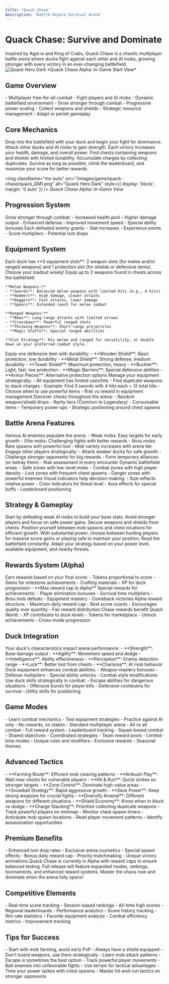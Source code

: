 ```yaml
---
title: 'Quack Chase'
description: 'Battle Royale Survival Arena'
---
```


# Quack Chase: Survive and Dominate

<Note>
  Inspired by Agar.io and King of Crabs, Quack Chase is a chaotic multiplayer battle arena where ducks fight against each other and AI mobs, growing stronger with every victory in an ever-changing battlefield.
</Note>
<img
  className="mx-auto"
  src="/images/game/quack-chase/quack_GM1_2.png"
  alt="Quack Hero Dark"
  style={{ display: 'block', margin: '0 auto' }}
/>
*Quack Chase Alpha: In-Game Start View*

## Game Overview

<CardGroup>
  <Card title="Battle Arena" icon="swords">
    - Multiplayer free-for-all combat
    - Fight players and AI mobs
    - Dynamic battlefield environment
    - Grow stronger through combat
  </Card>
  <Card title="Survival Mechanics" icon="heart-pulse">
    - Progressive power scaling
    - Collect weapons and shields
    - Strategic resource management
    - Adapt or perish gameplay
  </Card>
</CardGroup>

## Core Mechanics

<Steps>
  <Step title="Enter the Arena">
    Drop into the battlefield with your duck and begin your fight for dominance.
  </Step>
  <Step title="Defeat Enemies">
    Attack other ducks and AI mobs to gain strength. Each victory increases your health, damage, and overall power.
  </Step>
  <Step title="Collect Equipment">
    Find chests containing weapons and shields with limited durability. Accumulate charges by collecting duplicates.
  </Step>
  <Step title="Dominate the Arena">
    Survive as long as possible, climb the leaderboard, and maximize your score for better rewards.
  </Step>
</Steps>

<img
  className="mx-auto"
  src="/images/game/quack-chase/quack_GM1.png"
  alt="Quack Hero Dark"
  style={{ display: 'block', margin: '0 auto' }}
/>
*Quack Chase Alpha: In-Game View*

## Progression System

<CardGroup>
  <Card title="Power Scaling" icon="arrow-trend-up">
    Grow stronger through combat:
    - Increased health pool
    - Higher damage output
    - Enhanced defense
    - Improved movement speed
    - Special ability bonuses
  </Card>
  <Card title="Combat Rewards" icon="trophy">
    Each defeated enemy grants:
    - Stat increases
    - Experience points
    - Score multipliers
    - Potential loot drops
  </Card>
</CardGroup>

## Equipment System

<Note>
  Each duck has **3 equipment slots**: 2 weapon slots (for melee and/or ranged weapons) and 1 protection slot (for shields or defensive items). Choose your loadout wisely!
</Note>

<AccordionGroup>
  <Accordion icon="sword" title="Weapon Slots (2 Slots)">
    Equip up to 2 weapons found in chests across the battlefield:

    **Melee Weapons:**
    - **Swords**: Balanced melee weapons with limited hits (e.g., 4 hits)
    - **Hammers**: High damage, slower attacks
    - **Daggers**: Fast attacks, lower damage
    - **Spears**: Extended reach for melee combat

    **Ranged Weapons:**
    - **Bows**: Long-range attacks with limited arrows
    - **Crossbows**: Powerful ranged shots
    - **Throwing Weapons**: Short-range projectiles
    - **Magic Staffs**: Special ranged abilities

    **Slot Strategy**: Mix melee and ranged for versatility, or double down on your preferred combat style.
  </Accordion>
  <Accordion icon="shield" title="Protection Slot (1 Slot)">
    Equip one defensive item with durability:
    - **Wooden Shield**: Basic protection, low durability
    - **Metal Shield**: Strong defense, medium durability
    - **Tower Shield**: Maximum protection, heavy
    - **Buckler**: Light, fast, low protection
    - **Magic Barriers**: Special defensive abilities
    - **Armor Pieces**: Alternative protection options
  </Accordion>
  <Accordion icon="box" title="Durability & Stacking">
    Manage your equipment strategically:
    - All equipment has limited uses/hits
    - Find duplicate weapons to stack charges
    - Example: Find 3 swords with 4 hits each = 12 total hits
    - Choose when to use powerful items
    - Risk vs reward in equipment management
  </Accordion>
  <Accordion icon="treasure-chest" title="Chest System">
    Discover chests throughout the arena:
    - Random weapon/shield drops
    - Rarity tiers (Common to Legendary)
    - Consumable items
    - Temporary power-ups
    - Strategic positioning around chest spawns
  </Accordion>
</AccordionGroup>

## Battle Arena Features

<CardGroup>
  <Card title="AI Mobs" icon="dragon">
    Various AI enemies populate the arena:
    - Weak mobs: Easy targets for early growth
    - Elite mobs: Challenging fights with better rewards
    - Boss mobs: Rare spawns with powerful loot
    - Mob variety increases with arena tier
  </Card>
  <Card title="PvP Combat" icon="users">
    Engage other players strategically:
    - Attack weaker ducks for safe growth
    - Challenge stronger opponents for big rewards
    - Form temporary alliances (or betray them)
    - Risk assessment in every encounter
  </Card>
  <Card title="Arena Zones" icon="map">
    Dynamic battlefield areas:
    - Safe zones with low-level mobs
    - Combat zones with high player density
    - Loot zones with frequent chest spawns
    - Danger zones with powerful enemies
  </Card>
  <Card title="Power Dynamics" icon="bolt">
    Visual indicators help decision-making:
    - Size reflects relative power
    - Color indicators for threat level
    - Aura effects for special buffs
    - Leaderboard positioning
  </Card>
</CardGroup>

## Strategy & Gameplay

<Steps>
  <Step title="Early Game: Survive & Grow">
    Start by defeating weak AI mobs to build your base stats. Avoid stronger players and focus on safe power gains.
  </Step>
  <Step title="Mid Game: Equipment & Positioning">
    Secure weapons and shields from chests. Position yourself between mob spawns and chest locations for efficient growth.
  </Step>
  <Step title="Late Game: Risk & Domination">
    With substantial power, choose between hunting players for massive score gains or playing safe to maintain your position.
  </Step>
  <Step title="Master Strategy: Adaptive Play">
    Read the battlefield constantly. Adapt your strategy based on your power level, available equipment, and nearby threats.
  </Step>
</Steps>

## Rewards System (Alpha)

<CardGroup>
  <Card title="Score-Based Rewards" icon="coins">
    Earn rewards based on your final score:
    - Tokens proportional to score
    - Gems for milestone achievements
    - Crafting materials
    - XP for duck progression
    - **Max reward cap in Alpha**
  </Card>
  <Card title="Performance Bonuses" icon="star">
    Special rewards for achievements:
    - Player elimination bonuses
    - Survival time multipliers
    - Boss mob defeats
    - Equipment mastery
    - Comeback victories
  </Card>
  <Card title="Daily Limits" icon="calendar">
    Alpha reward structure:
    - Maximum daily reward cap
    - Best score counts
    - Encourages quality over quantity
    - Fair reward distribution
  </Card>
  <Card title="Global Integration" icon="link">
    Chase rewards benefit Quack World:
    - XP contributes to duck levels
    - Tokens for marketplace
    - Unlock achievements
    - Cross-mode progression
  </Card>
</CardGroup>

## Duck Integration

<AccordionGroup>
  <Accordion icon="chart-line" title="Stat Influence">
    Your duck's characteristics impact arena performance:
    - **Strength**: Base damage output
    - **Agility**: Movement speed and dodge
    - **Intelligence**: Ability effectiveness
    - **Perception**: Enemy detection range
    - **Luck**: Better loot from chests
    - **Charisma**: AI mob behavior
  </Accordion>
  <Accordion icon="wand-sparkles" title="Equipment Synergy">
    Duck equipment enhances combat abilities:
    - Weapon mastery bonuses
    - Defense multipliers
    - Special ability unlocks
    - Combat style modifications
  </Accordion>
  <Accordion icon="book-sparkles" title="Active Abilities">
    Use duck skills strategically in combat:
    - Escape abilities for dangerous situations
    - Offensive bursts for player kills
    - Defensive cooldowns for survival
    - Utility skills for positioning
  </Accordion>
</AccordionGroup>

## Game Modes

<AccordionGroup>
  <Accordion icon="dumbbell" title="Practice Arena">
    - Learn combat mechanics
    - Test equipment strategies
    - Practice against AI only
    - No rewards, no stakes
  </Accordion>
  <Accordion icon="swords" title="Free-For-All">
    - Standard multiplayer arena
    - All vs all combat
    - Full reward system
    - Leaderboard tracking
  </Accordion>
  <Accordion icon="users-line" title="Team Battles (Coming Soon)">
    - Squad-based combat
    - Shared objectives
    - Coordinated strategies
    - Team reward pools
  </Accordion>
  <Accordion icon="trophy" title="Special Events">
    - Limited-time modes
    - Unique rules and modifiers
    - Exclusive rewards
    - Seasonal themes
  </Accordion>
</AccordionGroup>

## Advanced Tactics

<AccordionGroup>
  <Accordion icon="brain" title="Combat Strategies">
    - **Farming Route**: Efficient mob clearing patterns
    - **Ambush Play**: Wait near chests for vulnerable players
    - **Hit & Run**: Quick strikes on stronger targets
    - **Zone Control**: Dominate high-value areas
    - **Snowball Strategy**: Rapid aggressive growth
  </Accordion>
  <Accordion icon="chess" title="Equipment Management">
    - **Save Power**: Keep strong weapons for crucial fights
    - **Diversify Arsenal**: Different weapons for different situations
    - **Shield Economy**: Know when to block vs dodge
    - **Charge Stacking**: Prioritize collecting duplicate weapons
  </Accordion>
  <Accordion icon="eye" title="Situational Awareness">
    - Track powerful players on minimap
    - Monitor chest spawn timers
    - Anticipate mob spawn locations
    - Read player movement patterns
    - Identify assassination opportunities
  </Accordion>
</AccordionGroup>

## Premium Benefits

<AccordionGroup>
  <Accordion icon="crown" title="Ring Holder Advantages">
    - Enhanced loot drop rates
    - Exclusive arena cosmetics
    - Special spawn effects
    - Bonus daily reward cap
    - Priority matchmaking
    - Unique victory animations
  </Accordion>
</AccordionGroup>

<Note>
  Quack Chase is currently in Alpha with reward caps to ensure balanced testing. Full release will feature expanded modes, rankings, tournaments, and enhanced reward systems. Master the chaos now and dominate when the arena fully opens!
</Note>

## Competitive Elements

<CardGroup>
  <Card title="Leaderboards" icon="ranking-star">
    - Real-time score tracking
    - Session-based rankings
    - All-time high scores
    - Regional leaderboards
    - Performance analytics
  </Card>
  <Card title="Alpha Progression" icon="chart-line">
    - Score history tracking
    - Win rate statistics
    - Favorite equipment analysis
    - Combat efficiency metrics
    - Improvement tracking
  </Card>
</CardGroup>

## Tips for Success

<AccordionGroup>
  <Accordion icon="lightbulb" title="Beginner Tips">
    - Start with mob farming, avoid early PvP
    - Always have a shield equipped
    - Don't hoard weapons, use them strategically
    - Learn mob attack patterns
    - Escape is sometimes the best option
  </Accordion>
  <Accordion icon="fire" title="Advanced Tips">
    - Track powerful player movements
    - Bait enemies into unfavorable fights
    - Use terrain for tactical advantages
    - Time your power spikes with chest spawns
    - Master hit-and-run tactics on stronger opponents
  </Accordion>
</AccordionGroup>
